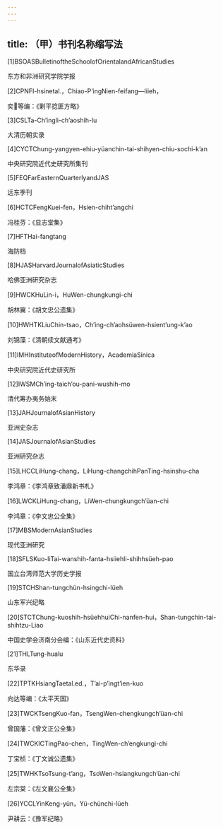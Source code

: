 ```yaml
---
---
---
```

title: （甲）书刊名称缩写法
---



[1]BSOASBulletinoftheSchoolofOrientalandAfricanStudies

东方和非洲研究学院学报

[2]CPNFI-hsinetal.，Chiao-P’ingNien-feifang—liieh，

奕等编：《剿平捻匪方略》

[3]CSLTa-Ch’ingli-ch’aoshih-lu

大清历朝实录

[4]CYCTChung-yangyen-ehiu-yüanchin-tai-shihyen-chiu-sochi-k’an

中央研究院近代史研究所集刊

[5]FEQFarEasternQuarterlyandJAS

远东季刊

[6]HCTCFengKuei-fen，Hsien-chiht’angchi

冯桂芬：《显志堂集》

[7]HFTHai-fangtang

海防档

[8]HJASHarvardJournalofAsiaticStudies

哈佛亚洲研究杂志

[9]HWCKHuLin-i，HuWen-chungkungi-chi

胡林翼：《胡文忠公遗集》

[10]HWHTKLiuChin-tsao，Ch’ing-ch’aohsüwen-hsient’ung-k’ao

刘锦藻：《清朝续文献通考》

[11]IMHInstituteofModernHistory，AcademiaSinica

中央研究院近代史研究所

[12]IWSMCh’ing-taich’ou-pani-wushih-mo

清代筹办夷务始末

[13]JAHJournalofAsianHistory

亚洲史杂志

[14]JASJournalofAsianStudies

亚洲研究杂志

[15]LHCCLiHung-chang，LiHung-changchihPanTing-hsinshu-cha

李鸿章：《李鸿章致潘鼎新书札》

[16]LWCKLiHung-chang，LiWen-chungkungch’üan-chi

李鸿章：《李文忠公全集》

[17]MBSModernAsianStudies

现代亚洲研究

[18]SFLSKuo-liTai-wanshih-fanta-hsiiehli-shihhsüeh-pao

国立台湾师范大学历史学报

[19]STCHShan-tungchün-hsingchi-lüeh

山东军兴纪略

[20]STCTChung-kuoshih-hsüehhuiChi-nanfen-hui，Shan-tungchin-tai-shihtzu-Liao

中国史学会济南分会编：《山东近代史资料》

[21]THLTung-hualu

东华录

[22]TPTKHsiangTaetal.ed.，T’ai-p’ingt’ien-kuo

向达等编：《太平天国》

[23]TWCKTsengKuo-fan，TsengWen-chengkungch’üan-chi

曾国藩：《曾文正公全集》

[24]TWCKICTingPao-chen，TingWen-ch’engkungi-chi

丁宝桢：《丁文诚公遗集》

[25]TWHKTsoTsung-t’ang，TsoWen-hsiangkungch’üan-chi

左宗棠：《左文襄公全集》

[26]YCCLYinKeng-yün，Yü-chünchi-lüeh

尹耕云：《豫军纪略》